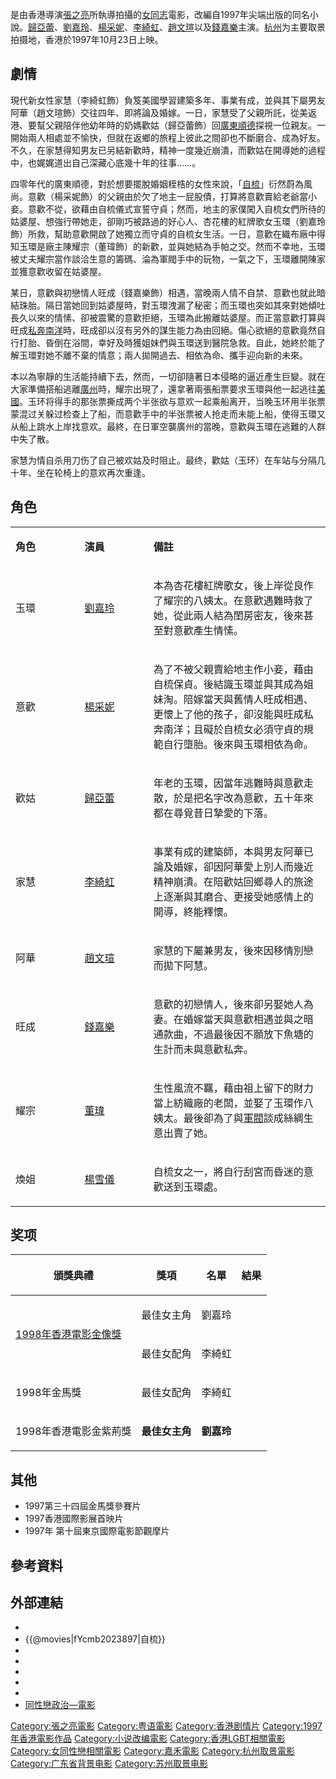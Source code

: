 {{Infobox_Film
| image     = Intimates.jpg
| name     = 自梳
| original_name = ''{{lang|en|Intimates}}''
| director       = [[張之亮|張之亮]]
| producer        = [[曾志偉|曾志偉]]、張之亮
| producer_2 = 范劍雄、邵柏友
| writer         = 小唐
| starring       = [[歸亞蕾|歸亞蕾]]<br />[[劉嘉玲|劉嘉玲]]<br />[[楊采妮|楊采妮]]<br />[[李綺虹|李綺虹]]<br />[[趙文瑄|趙文瑄]]<br />[[錢嘉樂|錢嘉樂]]
| music         =  巨石音樂有限公司
| cinematography = 楊輪、林國華
| editing         = 金馬
| studio = 嘉禾娛樂事業有限公司<br>電影人製作有限公司
| distributor    = 嘉禾影片發行有限公司
| released   = {{HKG}}：{{film date|1997|10|23}}<br>{{KOR}}：{{start date|1999|10|23}}
| country  = {{HKG}}
| rate = {{HKG}}：II B
|runtime        = 117分鐘
| language = [[粵語|粵語]]、英文、[[漢語普通話|漢語普通話]]
| imdb_id       = tt0133028
}}

{{engname|《自梳》|''Intimates''}}是由香港導演[[張之亮|張之亮]]所執導拍攝的[[女同性戀|女同志]]電影，改編自1997年尖端出版的同名小說。[[歸亞蕾|歸亞蕾]]、[[劉嘉玲|劉嘉玲]]、[[楊采妮|楊采妮]]、[[李綺虹|李綺虹]]、[[趙文瑄|趙文瑄]]以及[[錢嘉樂|錢嘉樂]]主演。[[杭州|杭州]]为主要取景拍摄地，香港於1997年10月23日上映。

== 劇情 ==

現代新女性家慧（李綺虹飾）負笈美國學習建築多年、事業有成，並與其下屬男友阿華（趙文瑄飾）交往四年、即將論及婚嫁。一日，家慧受了父親所託，從美返港、要幫父親陪伴他幼年時的奶媽歡姑（歸亞蕾飾）回[[廣東|廣東]][[順德|順德]]探視一位親友。一開始兩人相處並不愉快，但就在返鄉的旅程上彼此之間卻也不斷磨合、成為好友。不久，在家慧得知男友已另結新歡時，精神一度幾近崩潰，而歡姑在開導她的過程中，也娓娓道出自己深藏心底幾十年的往事……。

四零年代的廣東順德，對於想要擺脫婚姻桎梏的女性來說，「[[自梳|自梳]]」衍然蔚為風尚。意歡（楊采妮飾）的父親由於欠了地主一屁股債，打算將意歡賣給老爺當小妾。意歡不從，欲藉由自梳儀式宣誓守貞；然而，地主的家僕闖入自梳女們所待的姑婆屋、想強行帶她走，卻剛巧被路過的好心人、杏花樓的紅牌歌女玉環（劉嘉玲飾）所救，幫助意歡開啟了她獨立而守貞的自梳女生活。一日，意歡在織布廠中得知玉環是廠主陳耀宗（董瑋飾）的新歡，並與她結為手帕之交。然而不幸地，玉環被丈夫耀宗當作談洽生意的籌碼、淪為軍閥手中的玩物，一氣之下，玉環離開陳家並獲意歡收留在姑婆屋。

某日，意歡與初戀情人旺成（錢嘉樂飾）相遇，當晚兩人情不自禁、意歡也就此暗結珠胎。隔日當她回到姑婆屋時，對玉環洩漏了秘密；而玉環也突如其來對她傾吐長久以來的情愫、卻被震驚的意歡拒絕，玉環為此搬離姑婆屋。而正當意歡打算與旺成[[私奔|私奔]][[南洋|南洋]]時，旺成卻以沒有另外的謀生能力為由回絕。傷心欲絕的意歡竟然自行打胎、昏倒在浴間，幸好及時獲姐妹們與玉環送到醫院急救。自此，她終於能了解玉環對她不離不棄的情意；兩人拋開過去、相依為命、攜手迎向新的未來。

本以為寧靜的生活能持續下去，然而，一切卻隨著日本侵略的逼近產生巨變。就在大家準備搭船逃離[[廣州|廣州]]時，耀宗出現了，還拿著兩張船票要求玉環與他一起逃往[[美國|美國]]。玉环将得手的那张票撕成两个半张欲与意欢一起乘船离开，当晚玉环用半张票蒙混过关躲过检查上了船，而意歡手中的半张票被人抢走而未能上船，使得玉環又从船上跳水上岸找意欢。最終，在日軍空襲廣州的當晚，意歡與玉環在逃難的人群中失了散。

家慧为情自杀用刀伤了自己被欢姑及时阻止。最终，歡姑（玉环）在车站与分隔几十年、坐在轮椅上的意欢再次重逢。

== 角色==
{|class="wikitable" width="56%"
|- style="background:cornflowerblue; color:white" align=center
|style="width:2%"|'''角色'''||style="width:2%"|'''演員'''||style="width:6%"|'''備註'''
|-
| 玉環||[[劉嘉玲|劉嘉玲]]||本為杏花樓紅牌歌女，後上岸從良作了耀宗的八姨太。在意歡遇難時救了她，從此兩人結為閨房密友，後來甚至對意歡產生情愫。
|-
| 意歡||[[楊采妮|楊采妮]]||為了不被父親賣給地主作小妾，藉由自梳保貞。後結識玉環並與其成為姐妹淘。陪嫁當天與舊情人旺成相遇、更懷上了他的孩子，卻沒能與旺成私奔南洋；且礙於自梳女必須守貞的規範自行墮胎。後來與玉環相依為命。
|- 
| 歡姑||[[歸亞蕾|歸亞蕾]]||年老的玉環，因當年逃難時與意歡走散，於是把名字改為意歡，五十年來都在尋覓昔日摯愛的下落。
|- 
| 家慧||[[李綺虹|李綺虹]]||事業有成的建築師，本與男友阿華已論及婚嫁，卻因阿華愛上別人而幾近精神崩潰。在陪歡姑回鄉尋人的旅途上逐漸與其磨合、更接受她感情上的開導，終能釋懷。
|-
| 阿華||[[趙文瑄|趙文瑄]]||家慧的下屬兼男友，後來因移情別戀而拋下阿慧。
|-
| 旺成||[[錢嘉樂|錢嘉樂]]||意歡的初戀情人，後來卻另娶她人為妻。在婚嫁當天與意歡相遇並與之暗通款曲，不過最後因不願放下魚塘的生計而未與意歡私奔。
|- 
| 耀宗||[[董瑋|董瑋]]||生性風流不羈，藉由祖上留下的財力當上紡織廠的老闆，並娶了玉環作八姨太。最後卻為了與[[軍閥|軍閥]]談成絲綢生意出賣了她。
|- 
| 煥姐||[[楊雪儀|楊雪儀]]||自梳女之一，將自行刮宮而昏迷的意歡送到玉環處。
|}

== 奖项 ==
{| class="wikitable"
! 頒獎典禮 !! 獎項 !! 名單 !! 結果
|-
|rowspan=2|[[1998年香港電影金像獎|1998年香港電影金像獎]]
|最佳女主角  
|劉嘉玲
|{{nom}}
|-
| 最佳女配角 
|李綺虹
|{{nom}}
|- 
| 1998年金馬獎
|最佳女配角
|李綺虹
|{{nom}}
|-
| 1998年香港電影金紫荊獎
|'''最佳女主角'''
|'''劉嘉玲'''
|{{won}}
|}

== 其他 ==
* 1997第三十四屆金馬獎參賽片 
* 1997香港國際影展首映片
* 1997年 第十屆東京國際電影節觀摩片

== 參考資料 ==
{{reflist}}

== 外部連結 ==
*{{hkmdb title|8306|自梳}}
*{{@movies|fYcmb2023897|自梳}}
*{{douban|title=自梳}}
*{{Mtime|13082|自梳}}
*{{Amg movie|160213|自梳}}
*{{rotten-tomatoes|ji-sor-intimates|自梳}}
*{{imdb title|0133028|自梳}}
* [http://intermargins.net/repression/pervert/homosexual/movies/Intimates.htm 同性戀政治—電影]

{{張之亮}}
{{楊采妮}}
{{DEFAULTSORT:ZI}}
[[Category:張之亮電影|Category:張之亮電影]]
[[Category:粤语電影|Category:粤语電影]]
[[Category:香港剧情片|Category:香港剧情片]]
[[Category:1997年香港電影作品|Category:1997年香港電影作品]]
[[Category:小说改编電影|Category:小说改编電影]]
[[Category:香港LGBT相關電影|Category:香港LGBT相關電影]]
[[Category:女同性戀相關電影|Category:女同性戀相關電影]]
[[Category:嘉禾電影|Category:嘉禾電影]]
[[Category:杭州取景電影|Category:杭州取景電影]]
[[Category:广东省背景电影|Category:广东省背景电影]]
[[Category:苏州取景电影|Category:苏州取景电影]]